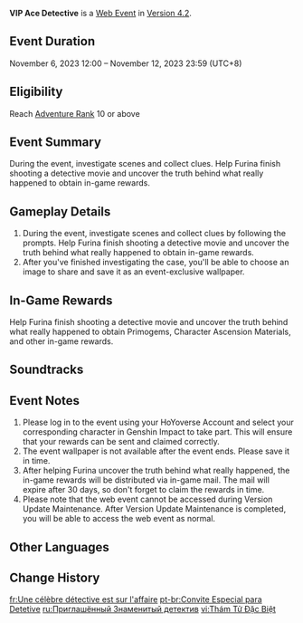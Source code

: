 {{Event Tabs}}
{{Event
|name              = VIP Ace Detective
|image             = VIP Ace Detective.png
|type              = Web
|group             = Character Release
|time_known        = yes
|time_start        = 2023-11-06 12:00:00
|time_start_offset = GMT+8
|time_end          = 2023-11-12 23:59:59
|time_end_offset   = GMT+8
|link              = https://genshin.hoyoverse.com/en/news/detail/113483
|link2             = https://act.hoyoverse.com/ys/event/e20231103furina/index.html
|link2name         = Event Page
|characters        = Caron; Eloffe; Furina; Menthe; Veta
}}
{{Description|As far as Lady Furina is concerned, taking the stage to give an exciting performance in person is perhaps a more appealing prospect than sitting back and watching as the daily farce plays out.}}
'''VIP Ace Detective''' is a [[Web Event]] in [[Version 4.2]].

==Event Duration==
November 6, 2023 12:00 – November 12, 2023 23:59 (UTC+8)

==Eligibility==
Reach [[Adventure Rank]] 10 or above

==Event Summary==
During the event, investigate scenes and collect clues. Help Furina finish shooting a detective movie and uncover the truth behind what really happened to obtain in-game rewards.

==Gameplay Details==
# During the event, investigate scenes and collect clues by following the prompts. Help Furina finish shooting a detective movie and uncover the truth behind what really happened to obtain in-game rewards.
# After you've finished investigating the case, you'll be able to choose an image to share and save it as an event-exclusive wallpaper.

==In-Game Rewards==
Help Furina finish shooting a detective movie and uncover the truth behind what really happened to obtain Primogems, Character Ascension Materials, and other in-game rewards.
{{Card List|delim=;|show_caption=1|Primogem*40;Varunada Lazurite Fragment*3;Mora*20,000;Mystic Enhancement Ore*2}}

==Soundtracks==
{{Soundtracks by Category Table|type=eventgameplay}}

==Event Notes==
# Please log in to the event using your HoYoverse Account and select your corresponding character in Genshin Impact to take part. This will ensure that your rewards can be sent and claimed correctly.
# The event wallpaper is not available after the event ends. Please save it in time.
# After helping Furina uncover the truth behind what really happened, the in-game rewards will be distributed via in-game mail. The mail will expire after 30 days, so don't forget to claim the rewards in time.
# Please note that the web event cannot be accessed during Version Update Maintenance. After Version Update Maintenance is completed, you will be able to access the web event as normal.

==Other Languages==
{{Other Languages
|en      = VIP Ace Detective
|zhs     = 特邀「名侦探」
|zhs_rm  = 
|zht     = 特邀「名偵探」
|zht_rm  = 
|zh_tl   = 
|ja      = スペシャル“名探偵”
|ja_rm   = Supesharu "Meitantei"
|ja_tl   = Special "Great Detective"
|ko      = 「명탐정」<->의 특별 추리
|ko_tl   = Special Deduction of a "Great Detective"
|es      = Una invitación a la mejor detective
|es_tl   = An Invitation to the Best Detective
|fr      = Une célèbre détective est sur l'affaire
|fr_tl   = A Famous Detective Is on the Case
|ru      = Приглашённый Знаменитый детектив
|ru_tl   = 
|th      = "นักสืบชื่อดัง" รับเชิญ
|th_rm   = 
|th_tl   = 
|vi      = Thám Tử Đặc Biệt
|vi_tl   = 
|de      = Sondergast „Meisterdetektivin“
|de_tl   = Special Guest "Master Detective"
|id      = Tamu Spesial "Detektif Terkenal"
|id_tl   = Special Guest "Famous Detective"
|pt      = Convite Especial para Detetive
|pt_tl   = 
|tr      = VIP Usta Dedektif
|tr_tl   = 
|it      = La famosa investigatrice
|it_tl   = The Famous Investigator
}}

==Change History==
{{Change History|4.1}}

[[fr:Une célèbre détective est sur l'affaire]]
[[pt-br:Convite Especial para Detetive]]
[[ru:Приглашённый Знаменитый детектив]]
[[vi:Thám Tử Đặc Biệt]]